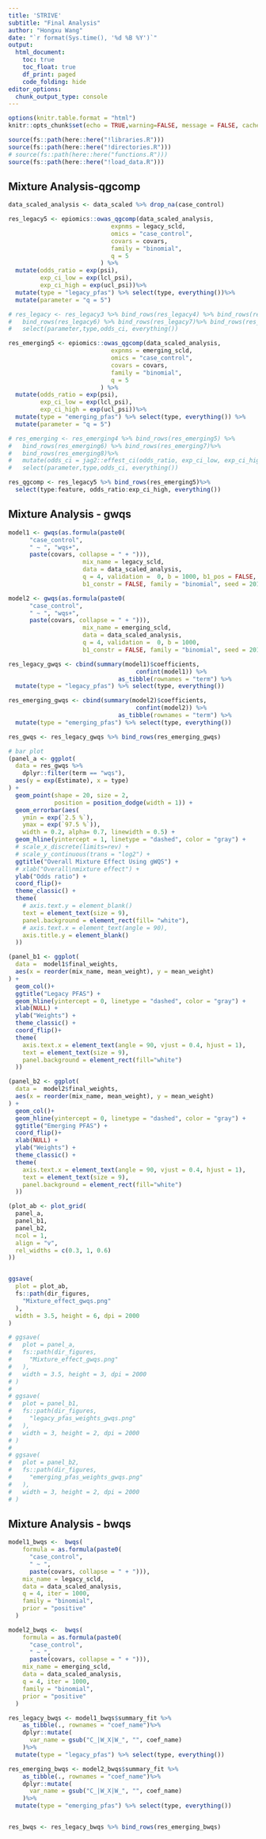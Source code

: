 ```yaml
---
title: 'STRIVE'
subtitle: "Final Analysis"
author: "Hongxu Wang"
date: "`r format(Sys.time(), '%d %B %Y')`"
output:
  html_document:
    toc: true
    toc_float: true
    df_print: paged
    code_folding: hide
editor_options: 
  chunk_output_type: console
---
```

```r
options(knitr.table.format = "html")
knitr::opts_chunk$set(echo = TRUE,warning=FALSE, message = FALSE, cache=FALSE,collapse=FALSE)

source(fs::path(here::here("!libraries.R")))
source(fs::path(here::here("!directories.R")))
# source(fs::path(here::here("functions.R")))
source(fs::path(here::here("!load_data.R")))
```

## Mixture Analysis-qgcomp
```r
data_scaled_analysis <- data_scaled %>% drop_na(case_control)

res_legacy5 <- epiomics::owas_qgcomp(data_scaled_analysis,
                             expnms = legacy_scld,
                             omics = "case_control",
                             covars = covars,
                             family = "binomial",
                             q = 5
                          ) %>%
  mutate(odds_ratio = exp(psi),
         exp_ci_low = exp(lcl_psi),
         exp_ci_high = exp(ucl_psi))%>%
  mutate(type = "legacy_pfas") %>% select(type, everything())%>%
  mutate(parameter = "q = 5")

# res_legacy <- res_legacy3 %>% bind_rows(res_legacy4) %>% bind_rows(res_legacy5) %>%
#   bind_rows(res_legacy6) %>% bind_rows(res_legacy7)%>% bind_rows(res_legacy8)%>% mutate(odds_ci = jag2::effest_ci(odds_ratio, exp_ci_low, exp_ci_high, n.digits = 3)) %>%
#   select(parameter,type,odds_ci, everything()) 

res_emerging5 <- epiomics::owas_qgcomp(data_scaled_analysis,
                             expnms = emerging_scld,
                             omics = "case_control",
                             covars = covars,
                             family = "binomial",
                             q = 5
                          ) %>%
  mutate(odds_ratio = exp(psi),
         exp_ci_low = exp(lcl_psi),
         exp_ci_high = exp(ucl_psi))%>%
  mutate(type = "emerging_pfas") %>% select(type, everything()) %>%
  mutate(parameter = "q = 5")

# res_emerging <- res_emerging4 %>% bind_rows(res_emerging5) %>%
#   bind_rows(res_emerging6) %>% bind_rows(res_emerging7)%>%
#   bind_rows(res_emerging8)%>%
#   mutate(odds_ci = jag2::effest_ci(odds_ratio, exp_ci_low, exp_ci_high,n.digits = 3)) %>%
#   select(parameter,type,odds_ci, everything()) 

res_qgcomp <- res_legacy5 %>% bind_rows(res_emerging5)%>%
  select(type:feature, odds_ratio:exp_ci_high, everything())
```

## Mixture Analysis - gwqs
```r
model1 <- gwqs(as.formula(paste0(
      "case_control",
      " ~ ", "wqs+",
      paste(covars, collapse = " + "))), 
                     mix_name = legacy_scld, 
                     data = data_scaled_analysis, 
                     q = 4, validation =  0, b = 1000, b1_pos = FALSE, 
                     b1_constr = FALSE, family = "binomial", seed = 2016)

model2 <- gwqs(as.formula(paste0(
      "case_control",
      " ~ ", "wqs+",
      paste(covars, collapse = " + "))), 
                     mix_name = emerging_scld, 
                     data = data_scaled_analysis, 
                     q = 4, validation =  0, b = 1000, 
                     b1_constr = FALSE, family = "binomial", seed = 2016)

res_legacy_gwqs <- cbind(summary(model1)$coefficients, 
                                    confint(model1)) %>% 
                               as_tibble(rownames = "term") %>% 
  mutate(type = "legacy_pfas") %>% select(type, everything())

res_emerging_gwqs <- cbind(summary(model2)$coefficients, 
                                    confint(model2)) %>% 
                               as_tibble(rownames = "term") %>% 
  mutate(type = "emerging_pfas") %>% select(type, everything())

res_gwqs <- res_legacy_gwqs %>% bind_rows(res_emerging_gwqs) 

# bar plot
(panel_a <- ggplot(
  data = res_gwqs %>% 
    dplyr::filter(term == "wqs"),
  aes(y = exp(Estimate), x = type)
) +
  geom_point(shape = 20, size = 2, 
             position = position_dodge(width = 1)) +
  geom_errorbar(aes(
    ymin = exp(`2.5 %`),
    ymax = exp(`97.5 %`)),
    width = 0.2, alpha= 0.7, linewidth = 0.5) +
  geom_hline(yintercept = 1, linetype = "dashed", color = "gray") +
  # scale_x_discrete(limits=rev) +
  # scale_y_continuous(trans = "log2") +
  ggtitle("Overall Mixture Effect Using gWQS") +
  # xlab("Overall\nmixture effect") +
  ylab("Odds ratio") +
  coord_flip()+
  theme_classic() +
  theme(
    # axis.text.y = element_blank()
    text = element_text(size = 9),
    panel.background = element_rect(fill= "white"),
    # axis.text.x = element_text(angle = 90),
    axis.title.y = element_blank()
  ))

(panel_b1 <- ggplot(
  data =  model1$final_weights, 
  aes(x = reorder(mix_name, mean_weight), y = mean_weight)
) +
  geom_col()+
  ggtitle("Legacy PFAS") +
  geom_hline(yintercept = 0, linetype = "dashed", color = "gray") +
  xlab(NULL) +
  ylab("Weights") +
  theme_classic() +
  coord_flip()+
  theme(
    axis.text.x = element_text(angle = 90, vjust = 0.4, hjust = 1),
    text = element_text(size = 9),
    panel.background = element_rect(fill="white")
  ))

(panel_b2 <- ggplot(
  data =  model2$final_weights, 
  aes(x = reorder(mix_name, mean_weight), y = mean_weight)
) +
  geom_col()+
  geom_hline(yintercept = 0, linetype = "dashed", color = "gray") +
  ggtitle("Emerging PFAS") +
  coord_flip()+
  xlab(NULL) +
  ylab("Weights") +
  theme_classic() +
  theme(
    axis.text.x = element_text(angle = 90, vjust = 0.4, hjust = 1),
    text = element_text(size = 9),
    panel.background = element_rect(fill="white")
  ))

(plot_ab <- plot_grid(
  panel_a,
  panel_b1,
  panel_b2,
  ncol = 1,
  align = "v",
  rel_widths = c(0.3, 1, 0.6)
))


ggsave(
  plot = plot_ab,
  fs::path(dir_figures,
    "Mixture_effect_gwqs.png"
  ),
  width = 3.5, height = 6, dpi = 2000
)

# ggsave(
#   plot = panel_a,
#   fs::path(dir_figures,
#     "Mixture_effect_gwqs.png"
#   ),
#   width = 3.5, height = 3, dpi = 2000
# )
# 
# ggsave(
#   plot = panel_b1,
#   fs::path(dir_figures,
#     "legacy_pfas_weights_gwqs.png"
#   ),
#   width = 3, height = 2, dpi = 2000
# )
# 
# ggsave(
#   plot = panel_b2,
#   fs::path(dir_figures,
#     "emerging_pfas_weights_gwqs.png"
#   ),
#   width = 3, height = 2, dpi = 2000
# )
```

## Mixture Analysis - bwqs
```r
model1_bwqs <-  bwqs(
    formula = as.formula(paste0(
      "case_control",
      " ~ ",
      paste(covars, collapse = " + "))),
    mix_name = legacy_scld,
    data = data_scaled_analysis,
    q = 4, iter = 1000,
    family = "binomial",
    prior = "positive"
  )

model2_bwqs <-  bwqs(
    formula = as.formula(paste0(
      "case_control",
      " ~ ",
      paste(covars, collapse = " + "))),
    mix_name = emerging_scld,
    data = data_scaled_analysis,
    q = 4, iter = 1000,
    family = "binomial",
    prior = "positive"
  )

res_legacy_bwqs <- model1_bwqs$summary_fit %>% 
    as_tibble(., rownames = "coef_name")%>%
    dplyr::mutate(
      var_name = gsub("C_|W_X|W_", "", coef_name)
    )%>%
  mutate(type = "legacy_pfas") %>% select(type, everything())

res_emerging_bwqs <- model2_bwqs$summary_fit %>% 
    as_tibble(., rownames = "coef_name")%>%
    dplyr::mutate(
      var_name = gsub("C_|W_X|W_", "", coef_name)
    )%>%
  mutate(type = "emerging_pfas") %>% select(type, everything())


res_bwqs <- res_legacy_bwqs %>% bind_rows(res_emerging_bwqs) 
```

